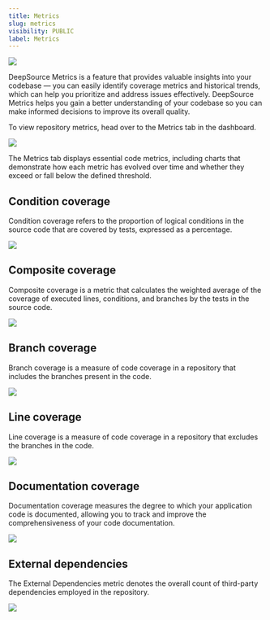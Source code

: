 ```yaml
---
title: Metrics
slug: metrics
visibility: PUBLIC
label: Metrics
---
```

![](https://files.readme.io/582eb5e-small-Metrics.png)

DeepSource Metrics is a feature that provides valuable insights into your codebase — you can easily identify coverage metrics and historical trends, which can help you prioritize and address issues effectively. DeepSource Metrics helps you gain a better understanding of your codebase so you can make informed decisions to improve its overall quality.

To view repository metrics, head over to the Metrics tab in the dashboard.

![](https://files.readme.io/0187980-metrics_tab.png)

The Metrics tab displays essential code metrics, including charts that demonstrate how each metric has evolved over time and whether they exceed or fall below the defined threshold.

## Condition coverage

Condition coverage refers to the proportion of logical conditions in the source code that are covered by tests, expressed as a percentage.

![](https://files.readme.io/7f0aed2-condition_coverage.png)

## Composite coverage

Composite coverage is a metric that calculates the weighted average of the coverage of executed lines, conditions, and branches by the tests in the source code.

![](https://files.readme.io/0def665-composite_coverage.png)

## Branch coverage

Branch coverage is a measure of code coverage in a repository that includes the branches present in the code.

![](https://files.readme.io/f0f5ef8-branch_coverage.png)

## Line coverage

Line coverage is a measure of code coverage in a repository that excludes the branches in the code.

![](https://files.readme.io/0d949c0-line_coverage.png)

## Documentation coverage

Documentation coverage measures the degree to which your application code is documented, allowing you to track and improve the comprehensiveness of your code documentation.

![](https://files.readme.io/508ad2e-documentation_coverage.png)

## External dependencies

The External Dependencies metric denotes the overall count of third-party dependencies employed in the repository.

![](https://files.readme.io/e179ebc-external_dependencies.png)
